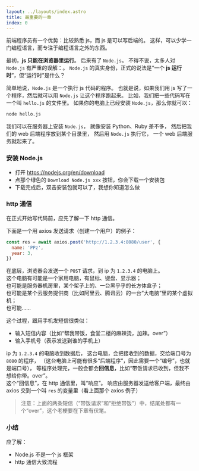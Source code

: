 ```yaml
---
layout: ../layouts/index.astro
title: 最重要的一章
index: 0
---
```



前端程序员有一个优势：比较熟悉 js，而 js 是可以写后端的。
这样，可以少学一门编程语言，而专注于编程语言之外的东西。

最初，**js 只能在浏览器里运行**。
后来有了 `Node.js`。
不得不说，太多人对 `Node.js` 有严重的误解：<Wrong content='Node.js 是一个 js 框架' />。
`Node.js` 的真实身份，正式的说法是“一个 **js 运行时**”，但“运行时”是什么？

简单地说，`Node.js` 是一个执行 js 代码的程序。
也就是说，如果我们用 js 写了一个程序，然后就可以用 `Node.js` 让这个程序跑起来。
比如，我们把一些代码写在一个叫 `hello.js` 的文件里。
如果你的电脑上已经安装 `Node.js`，那么你就可以：
``` bash showLineNumbers=false
node hello.js
```

我们可以在服务器上安装 `Node.js`，
就像安装 Python、Ruby 差不多，
然后把我们的 web 后端程序放到某个目录里，
然后用 `Node.js` 执行它，
一个 web 后端服务就起来了。

### 安装 Node.js
+ 打开 https://nodejs.org/en/download
+ 点那个绿色的 `Download Node.js xxx` 按钮，你会下载一个安装包
+ 下载完成后，双击安装包就可以了，我想你知道怎么做

### http 通信
在正式开始写代码前，应先了解一下 http 通信。

下面是一个用 axios 发送请求（创建一个用户）的例子：
``` js
const res = await axios.post('http://1.2.3.4:8080/user', {
  name: 'PPz',
  year: 3,
})
```

在底层，浏览器会发送一个 `POST` 请求，到 ip 为 `1.2.3.4` 的电脑上。  
这个电脑有可能是一个家用电脑，有鼠标、键盘、显示器；  
也可能是服务器机房里，某个架子上的、一台黑乎乎的长方体盒子；  
也可能是某个云服务提供商（比如阿里云、腾讯云）的一台“大电脑”里的某个虚拟机；  
也可能……

这个过程，跟用手机发短信很类似：
+ 输入短信内容（比如“帮我带饭，食堂二楼的麻辣烫，加辣。over”）
+ 输入手机号（表示发送到谁的手机上）

ip 为 `1.2.3.4` 的电脑收到数据后，
这台电脑，会把接收到的数据，交给端口号为 `8080` 的程序，
（这台电脑上可能有很多“后端程序”，因此需要一个“编号”，也就是端口号），
等程序处理完，一般会都会**回信息**，比如“带饭请求已收到，但我不想给你带。over”。  
这个“回信息”，在 http 通信里，叫“响应”。
响应由服务器发送给客户端，最终由 axios 交到一个叫 `res` 的变量里（看上面那个 axios 例子）

> 注意：上面的两条短信（“带饭请求”和“拒绝带饭”）中，结尾处都有一个“over”，这个老梗要在下章有伏笔。

### 小结
应了解：
+ Node.js 不是一个 js 框架
+ http 通信大致流程
